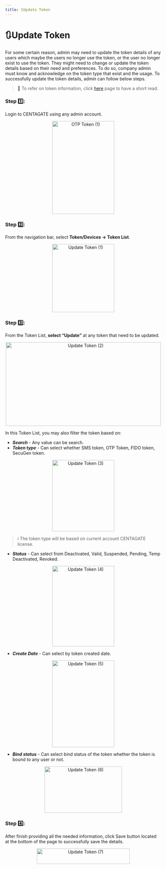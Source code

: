 ```yaml
---
title: 🔃Update Token
---
```


# 🔃Update Token

For some certain reason, admin may need to update the token details of any users which maybe the users no longer use the token, or the user no longer exist to use the token. 
They might need to change or update the token details based on their need and preferences. 
To do so, company admin must know and acknowledge on the token type that exist and the usage. 
To successfully update the token details, admin can follow below steps.

> 🌟 To refer on token information, click [here](1.5.4.03BindToken.mdx) page to have a short read.

### Step 1️⃣: 
Login to CENTAGATE using any admin account.

&#x20;    
<p align="center">
  <img 
    src="https://raw.githubusercontent.com/signingclouddev/CentagateDocs/main/image/1.5 Hanbook/otptoken1.gif" 
    width="200" 
    height="300" 
    alt="OTP Token (1)"
  />
</p>

### Step 2️⃣: 
From the navigation bar, select **Token/Devices → Token List**.

&#x20;    
<p align="center">
  <img 
    src="https://raw.githubusercontent.com/signingclouddev/CentagateDocs/main/image/1.5 Hanbook/updatetoken1.gif" 
    width="200" 
    height="220" 
    alt="Update Token (1)"
  />
</p>


### Step 3️⃣: 
From the Token List, **select “Update”** at any token that need to be updated. 

&#x20;    
<p align="center">
  <img 
    src="https://raw.githubusercontent.com/signingclouddev/CentagateDocs/main/image/1.5 Hanbook/updatetoken2.png" 
    width="500" 
    height="270" 
    alt="Update Token (2)"
  />
</p>

In this Token List, you may also filter the token based on:  
- ***Search*** - Any value can be search.
- ***Token type*** - Can select whether SMS token, OTP Token, FIDO token, SecuGen token.

&#x20;    
<p align="center">
  <img 
    src="https://raw.githubusercontent.com/signingclouddev/CentagateDocs/main/image/1.5 Hanbook/updatetoken3.png" 
    width="200" 
    height="230" 
    alt="Update Token (3)"
  />
</p>

> ℹ️ The token type will be based on current account CENTAGATE license.

- ***Status*** - Can select from Deactivated, Valid, Suspended, Pending, Temp Deactivated, Revoked.

&#x20;    
<p align="center">
  <img 
    src="https://raw.githubusercontent.com/signingclouddev/CentagateDocs/main/image/1.5 Hanbook/updatetoken4.png" 
    width="200" 
    height="260" 
    alt="Update Token (4)"
  />
</p>


- ***Create Date*** - Can select by token created date.

&#x20;    
<p align="center">
  <img 
    src="https://raw.githubusercontent.com/signingclouddev/CentagateDocs/main/image/1.5 Hanbook/updatetoken5.png" 
    width="200" 
    height="280" 
    alt="Update Token (5)"
  />
</p>


- ***Bind status*** - Can select bind status of the token whether the token is bound to any user or not.

&#x20;    
<p align="center">
  <img 
    src="https://raw.githubusercontent.com/signingclouddev/CentagateDocs/main/image/1.5 Hanbook/updatetoken6.png" 
    width="250" 
    height="150" 
    alt="Update Token (6)"
  />
</p>


### Step 4️⃣: 
After finish providing all the needed information, click Save button located at the bottom of the page to successfully save the details.

&#x20;    
<p align="center">
  <img 
    src="https://raw.githubusercontent.com/signingclouddev/CentagateDocs/main/image/1.5 Hanbook/updatetoken7.png" 
    width="300" 
    height="50" 
    alt="Update Token (7)"
  />
</p>
